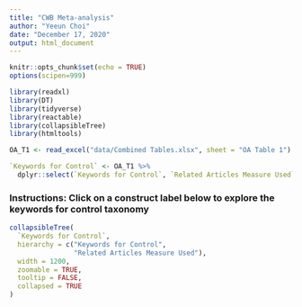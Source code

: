 ```yaml
---
title: "CWB Meta-analysis"
author: "Yeeun Choi"
date: "December 17, 2020"
output: html_document
---
```


```r
knitr::opts_chunk$set(echo = TRUE)
options(scipen=999)
```

```r
library(readxl)
library(DT)
library(tidyverse)
library(reactable)
library(collapsibleTree)
library(htmltools)
```

```r
OA_T1 <- read_excel("data/Combined Tables.xlsx", sheet = "OA Table 1")
```

```r
`Keywords for Control` <- OA_T1 %>%
  dplyr::select(`Keywords for Control`, `Related Articles Measure Used`)
```

### **Instructions:** Click on a construct label below to explore the keywords for control taxonomy
```r
collapsibleTree(
  `Keywords for Control`,
  hierarchy = c("Keywords for Control",
                "Related Articles Measure Used"),
  width = 1200,
  zoomable = TRUE,
  tooltip = FALSE,
  collapsed = TRUE
)
```